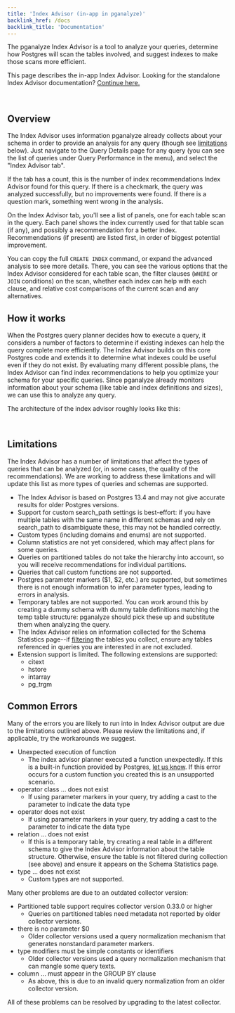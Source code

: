 ```yaml
---
title: 'Index Advisor (in-app in pganalyze)'
backlink_href: /docs
backlink_title: 'Documentation'
---
```





The pganalyze Index Advisor is a tool to analyze your queries, determine how Postgres
will scan the tables involved, and suggest indexes to make those scans more efficient.

This page describes the in-app Index Advisor. Looking for the standalone Index Advisor documentation? [Continue here.](/docs/index-advisor/standalone)

<ImgIndexAdvisorInAppScreenshot />
<br />

## Overview

The Index Advisor uses information pganalyze already collects about your schema in order
to provide an analysis for any query (though see [limitations](#limitations) below). Just
navigate to the Query Details page for any query (you can see the list of queries under
Query Performance in the menu), and select the "Index Advisor tab".

If the tab has a count, this is the number of index recommendations Index Advisor found for this query.
If there is a checkmark, the query was analyzed successfully, but no improvements were found.
If there is a question mark, something went wrong in the analysis.

On the Index Advisor tab, you'll see a list of panels, one for each table scan in the query.
Each panel shows the index currently used for that table scan (if any), and possibly a
recommendation for a better index. Recommendations (if present) are listed first, in order
of biggest potential improvement.

You can copy the full `CREATE INDEX` command, or expand the advanced analysis to see more details.
There, you can see the various options that the Index Advisor considered for each table scan,
the filter clauses (`WHERE` or `JOIN` conditions) on the scan, whether each index can help with
each clause, and relative cost comparisons of the current scan and any alternatives.

## How it works

When the Postgres query planner decides how to execute a query, it considers a number of
factors to determine if existing indexes can help the query complete more efficiently.
The Index Advisor builds on this core Postgres code and extends it to determine what indexes
could be useful even if they do not exist. By evaluating many different possible plans,
the Index Advisor can find index recommendations to help you optimize your schema for
your specific queries. Since pganalyze already monitors information about your schema (like
table and index definitions and sizes), we can use this to analyze any query.

The architecture of the index advisor roughly looks like this:

<ImgIndexAdvisorArchitecture />
<br />


## Limitations

The Index Advisor has a number of limitations that affect the types of queries that can
be analyzed (or, in some cases, the quality of the recommendations). We are working
to address these limitations and will update this list as more types of queries and
schemas are supported.

 - The Index Advisor is based on Postgres 13.4 and may not give accurate results for
   older Postgres versions.
 - Support for custom search_path settings is best-effort: if you have multiple tables
   with the same name in different schemas and rely on search_path to disambiguate these,
   this may not be handled correctly.
 - Custom types (including domains and enums) are not supported.
 - Column statistics are not yet considered, which may affect plans for some queries.
 - Queries on partitioned tables do not take the hierarchy into account, so you will
   receive recommendations for individual partitions.
 - Queries that call custom functions are not supported.
 - Postgres parameter markers ($1, $2, etc.) are supported, but sometimes there is not
   enough information to infer parameter types, leading to errors in analysis.
 - Temporary tables are not supported. You can work around this by creating a dummy
   schema with dummy table definitions matching the temp table structure: pganalyze should
   pick these up and substitute them when analyzing the query.
 - The Index Advisor relies on information collected for the Schema Statistics page--if
   [filtering](https://pganalyze.com/docs/collector/settings#schema-filter-settings) the
   tables you collect, ensure any tables referenced in queries you are interested in are
   not excluded.
 - Extension support is limited. The following extensions are supported:
   - citext
   - hstore
   - intarray
   - pg_trgm

## Common Errors

Many of the errors you are likely to run into in Index Advisor output
are due to the limitations outlined above. Please review the limitations
and, if applicable, try the workarounds we suggest.

 - Unexpected execution of function 
   - The index advisor planner executed a function unexpectedly. If this is a built-in function provided by
     Postgres, [let us know](mailto:support@pganalyze.com). If this error
     occurs for a custom function you created this is an unsupported scenario.
 - operator class ... does not exist
   - If using parameter markers in your query, try adding a cast to the parameter to indicate the data type
 - operator does not exist
   - If using parameter markers in your query, try adding a cast to the parameter to indicate the data type
 - relation ... does not exist
   - If this is a temporary table, try creating a real table in a different schema to give
     the Index Advisor information about the table structure. Otherwise, ensure the table
     is not filtered during collection (see above) and ensure it appears on the Schema Statistics page.
 - type ... does not exist
   - Custom types are not supported.

Many other problems are due to an outdated collector version:

 - Partitioned table support requires collector version 0.33.0 or higher
   - Queries on partitioned tables need metadata not reported by older collector
     versions.
 - there is no parameter $0
   - Older collector versions used a query normalization mechanism that
     generates nonstandard parameter markers.
 - type modifiers must be simple constants or identifiers
   - Older collector versions used a query normalization mechanism that
     can mangle some query texts.
 - column ... must appear in the GROUP BY clause
   - As above, this is due to an invalid query normalization from an
     older collector version.

All of these problems can be resolved by upgrading to the latest collector.
